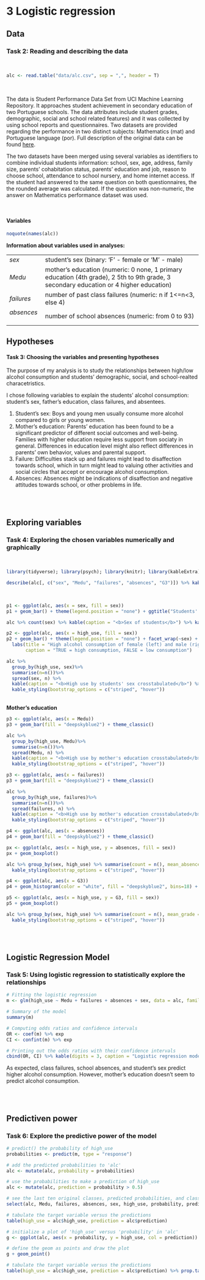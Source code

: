 # 3 Logistic regression {.tabset}

## Data

### Task 2: Reading and describing the data

<br/>

``` r
alc <- read.table("data/alc.csv", sep = ",", header = T)
```

<br/>

The data is Student Performance Data Set from UCI Machine Learning Repository. It approaches student achievement in secondary education of two Portuguese schools. The data attributes include student grades, demographic, social and school related features) and it was collected by using school reports and questionnaires. Two datasets are provided regarding the performance in two distinct subjects: Mathematics (mat) and Portuguese language (por). Full description of the original data can be found [here][link].

The two datasets have been merged using several variables as identifiers to combine individual students information: school, sex, age, address, family size, parents' cohabitation status, parents' education and job, reason to choose school, attendance to school nursery, and home internet access. If the student had answered to the same question on both questionnaires, the the rounded average was calculated. If the question was non-numeric, the answer on Mathematics performance dataset was used.


[link]: https://archive.ics.uci.edu/ml/datasets/Student+Performance "Student Performance Data set"

<br/>

#### Variables


``` r
noquote(names(alc))
```

**Information about variables used in analyses:**

<table>
<tr>
<td> _sex_   </td>
<td> student's sex (binary: 'F' - female or 'M' - male) </td>
</tr>
<tr>
<td> _Medu_   </td>
<td> mother's education (numeric: 0 none, 1 primary education (4th grade), 2 5th to 9th grade, 3 secondary education or 4 higher education)</td>
</tr>
<tr>
<td> _failures_   </td>
<td> number of past class failures (numeric: n if 1<=n<3, else 4) </td>
</tr>
</tr>
<tr>
<td> _absences_ &ensp;</td>
<td>  number of school absences (numeric: from 0 to 93) </td>
</tr>
</table>

## Hypotheses

#### Task 3: Choosing the variables and presenting hypotheses

The purpose of my analysis is to study the relationships between high/low alcohol consumption and students' demographic, social, and school-realted characetristics.

I chose following variables to explain the students' alcohol consumption: student's sex, father's education, class failures, and absentees.

1. Student's sex: Boys and young men usually consume more alcohol compared to girls or young women.
2. Mother's education: Parents' education has been found to be a significant predictor of different social outcomes and well-being. Families with higher education require less support from sociaty in general. Differences in education level might also reflect differences in parents' own behavior, values and parental support.
3. Failure: Difficulties stack up and failures might lead to disaffection towards school, which in turn might lead to valuing other activities and social circles that accept or encourage alcohol consumption.
4. Absences: Absences might be indications of disaffection and negative attitudes towards school, or other problems in life.

<br/><br/>

## Exploring variables

### Task 4: Exploring the chosen variables numerically and graphically

<br/>

``` r
library(tidyverse); library(psych); library(knitr); library(kableExtra)
```

``` r
describe(alc[, c("sex", "Medu", "failures", "absences", "G3")]) %>% kable(digits = 3, caption = "<b>Descriptives of chosen variables</b>") %>% kable_styling(bootstrap_options = c("striped", "hover"))

```

<br/> 

``` r

p1 <- ggplot(alc, aes(x = sex, fill = sex))
p1 + geom_bar() + theme(legend.position = "none") + ggtitle("Students' sex")

alc %>% count(sex) %>% kable(caption = "<b>Sex of students</b>") %>% kable_styling(bootstrap_options = c("striped", "hover"), full_width = F, position = "left")  %>%  column_spec(2, width = "15em")

p2 <- ggplot(alc, aes(x = high_use, fill = sex))
p2 + geom_bar() + theme(legend.position = "none") + facet_wrap(~sex) + 
  labs(title = "High alcohol consumption of female (left) and male (right) students",
       caption = "TRUE = high consumption, FALSE = low consumption") 

alc %>%
  group_by(high_use, sex)%>%
  summarise(n=n())%>%
  spread(sex, n) %>%
  kable(caption = "<b>High use by students' sex crosstabulated</b>") %>%
  kable_styling(bootstrap_options = c("striped", "hover"))


```

<br/>
**Mother's education**

``` r

p3 <- ggplot(alc, aes(x = Medu))
p3 + geom_bar(fill = "deepskyblue2") + theme_classic()

alc %>%
  group_by(high_use, Medu)%>%
  summarise(n=n())%>%
  spread(Medu, n) %>%
  kable(caption = "<b>High use by mother's education crosstabulated</b>") %>%
  kable_styling(bootstrap_options = c("striped", "hover"))

```

``` r

p3 <- ggplot(alc, aes(x = failures))
p3 + geom_bar(fill = "deepskyblue2") + theme_classic()

alc %>%
  group_by(high_use, failures)%>%
  summarise(n=n())%>%
  spread(failures, n) %>%
  kable(caption = "<b>High use by mother's education crosstabulated</b>") %>%
  kable_styling(bootstrap_options = c("striped", "hover"))

```


``` r

p4 <- ggplot(alc, aes(x = absences))
p4 + geom_bar(fill = "deepskyblue2") + theme_classic()

px <- ggplot(alc, aes(x = high_use, y = absences, fill = sex))
px + geom_boxplot()

alc %>% group_by(sex, high_use) %>% summarise(count = n(), mean_absences = mean(absences)) %>% kable(digits = 2) %>%
  kable_styling(bootstrap_options = c("striped", "hover"))

```


``` r

p4 <- ggplot(alc, aes(x = G3))
p4 + geom_histogram(color = "white", fill = "deepskyblue2", bins=18) + theme_classic()

p5 <- ggplot(alc, aes(x = high_use, y = G3, fill = sex))
p5 + geom_boxplot()

alc %>% group_by(sex, high_use) %>% summarise(count = n(), mean_grade = mean(G3)) %>% kable(digits = 3) %>%
  kable_styling(bootstrap_options = c("striped", "hover"))
```

<br/><br/>

## Logistic Regression Model

### Task 5: Using logistic regression to statistically explore the relationships

``` r

# Fitting the logistic regression
m <- glm(high_use ~ Medu + failures + absences + sex, data = alc, family = "binomial")

# Summary of the model
summary(m)

# Computing odds ratios and confidence intervals
OR <- coef(m) %>% exp
CI <- confint(m) %>% exp

# Printing out the odds ratios with their confidence intervals
cbind(OR, CI) %>% kable(digits = 3, caption = "Logistic regression model predicting high alcohol consumption with class mother's education, class failures, absences, and student's sex") %>%  kable_styling(bootstrap_options = c("striped", "hover"))
```

As expected, class failures, school absences, and student's sex predict higher alcohol consumption. However, mother's education doesn't seem to predict alcohol consumption.

<br/><br/>


## Predictiven power

### Task 6: Explore the predictive power of the model

```r

# predict() the probability of high_use
probabilities <- predict(m, type = "response")

# add the predicted probabilities to 'alc'
alc <- mutate(alc, probability = probabilities)

# use the probabilities to make a prediction of high_use
alc <- mutate(alc, prediction = probability > 0.5)

# see the last ten original classes, predicted probabilities, and class predictions
select(alc, Medu, failures, absences, sex, high_use, probability, prediction) %>% tail(10)

# tabulate the target variable versus the predictions
table(high_use = alc$high_use, prediction = alc$prediction)

# initialize a plot of 'high_use' versus 'probability' in 'alc'
g <- ggplot(alc, aes(x = probability, y = high_use, col = prediction))

# define the geom as points and draw the plot
g + geom_point()

# tabulate the target variable versus the predictions
table(high_use = alc$high_use, prediction = alc$prediction) %>% prop.table() %>% addmargins()


```

<br/><br/>